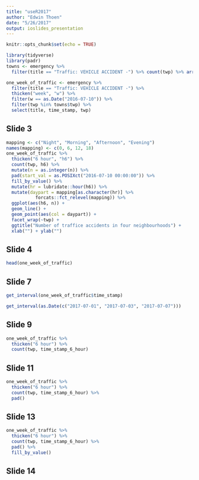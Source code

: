```yaml
---
title: "useR2017"
author: "Edwin Thoen"
date: "5/26/2017"
output: ioslides_presentation
---
```


```r
knitr::opts_chunk$set(echo = TRUE)
```

```r
library(tidyverse)
library(padr)
towns <- emergency %>%
  filter(title == "Traffic: VEHICLE ACCIDENT -") %>% count(twp) %>% arrange(n %>% desc) %>% head(4)

one_week_of_traffic <- emergency %>%
  filter(title == "Traffic: VEHICLE ACCIDENT -") %>%
  thicken("week", "w") %>%
  filter(w == as.Date("2016-07-10")) %>%
  filter(twp %in% towns$twp) %>%
  select(title, time_stamp, twp)
```

## Slide 3
```r
mapping <- c("Night", "Morning", "Afternoon", "Evening")
names(mapping) <- c(0, 6, 12, 18)
one_week_of_traffic %>%
  thicken("6 hour", "h6") %>%
  count(twp, h6) %>%
  mutate(n = as.integer(n)) %>% 
  pad(start_val = as.POSIXct("2016-07-10 00:00:00")) %>%
  fill_by_value() %>%
  mutate(hr = lubridate::hour(h6)) %>% 
  mutate(daypart = mapping[as.character(hr)] %>% 
           forcats::fct_relevel(mapping)) %>% 
  ggplot(aes(h6, n)) +
  geom_line() +
  geom_point(aes(col = daypart)) +
  facet_wrap(~twp) +
  ggtitle("Number of traffice accidents in four neighbourhoods") +
  xlab("") + ylab("")
```

## Slide 4

```r
head(one_week_of_traffic) 
```

## Slide 7

```r
get_interval(one_week_of_traffic$time_stamp)

get_interval(as.Date(c("2017-07-01", "2017-07-03", "2017-07-07")))
```

## Slide 9

```r
one_week_of_traffic %>% 
  thicken("6 hour") %>% 
  count(twp, time_stamp_6_hour)
```

## Slide 11
```r
one_week_of_traffic %>% 
  thicken("6 hour") %>% 
  count(twp, time_stamp_6_hour) %>%
  pad()
```

## Slide 13

```r
one_week_of_traffic %>% 
  thicken("6 hour") %>% 
  count(twp, time_stamp_6_hour) %>%
  pad() %>% 
  fill_by_value()
```


## Slide 14
```r

```

